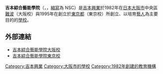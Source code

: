 {{japanese|japanese=吉本総合芸能学院|kana=よしもとそうごうげいのうがくいん|romaji=Yoshimoto sōgō geijutsu gakuin}}

'''吉本綜合藝能學院'''（{{lang-ja|吉本総合芸能学院}}，{{lang-en|New Star Creation}}，[[縮寫|縮寫]]為 NSC）是[[吉本興業|吉本興業]]於1982年在[[日本|日本]][[大阪市|大阪市]]中央區[[難波|難波]]（大阪校）與1995年在創立於[[東京都|東京都]]（東京校）所創立、以培育[[藝人|藝人]]為主要目的的[[學校|學校]]。

== 外部連結 ==
*[http://www.yoshimoto.co.jp/nsc/ 吉本綜合藝能學院大阪校] {{Wayback|url=http://www.yoshimoto.co.jp/nsc/ |date=20201101081837 }}
*[https://web.archive.org/web/20100305233343/http://www.fandango.co.jp/tokyo_nsc/ 吉本綜合藝能學院東京校]

{{日本小作品}}

[[Category:吉本興業|Category:吉本興業]] 
[[Category:大阪市的學校|Category:大阪市的學校]]
[[Category:1982年創建的教育機構|Category:1982年創建的教育機構]]